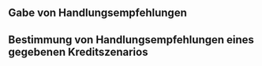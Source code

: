 ## Gabe von Handlungsempfehlungen

## Bestimmung von Handlungsempfehlungen eines gegebenen Kreditszenarios
